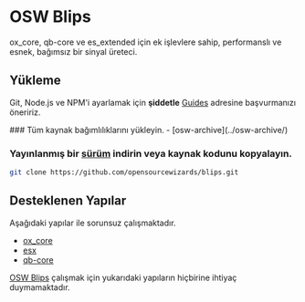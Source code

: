 
# OSW Blips

<ResourceLinks repo="https://github.com/opensourcewizards/blips" />

ox_core, qb-core ve es_extended için ek işlevlere sahip, performanslı ve esnek, bağımsız bir sinyal üreteci.

## Yükleme

<Callout type="info">

Git, Node.js ve NPM'i ayarlamak için **şiddetle** [Guides](../guides) adresine başvurmanızı öneririz.

</Callout>

<Steps>
### Tüm kaynak bağımlılıklarını yükleyin.
- [osw-archive](../osw-archive/)

### Yayınlanmış bir [sürüm](https://github.com/opensourcewizards/blips/releases) indirin veya kaynak kodunu kopyalayın.

```bash
git clone https://github.com/opensourcewizards/blips.git
```

</Steps>

## Desteklenen Yapılar

Aşağıdaki yapılar ile sorunsuz çalışmaktadır.

- [ox_core](https://github.com/overextended/ox_core)
- [esx](https://github.com/esx-framework/esx-legacy)
- [qb-core](https://github.com/qbcore-framework/qb-core)

<Callout type="warning">

[OSW Blips](https://opensourcewizards.works/osw-blips) çalışmak için yukarıdaki yapıların hiçbirine ihtiyaç duymamaktadır.

</Callout>